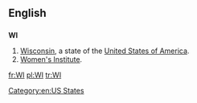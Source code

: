 ==English==

==={{abbreviation}}===
'''WI'''

# [[Wisconsin]], a state of the [[United States of America]].
# [[Women's Institute]].

[[Category:en:US States]]

[[fr:WI]]
[[pl:WI]]
[[tr:WI]]